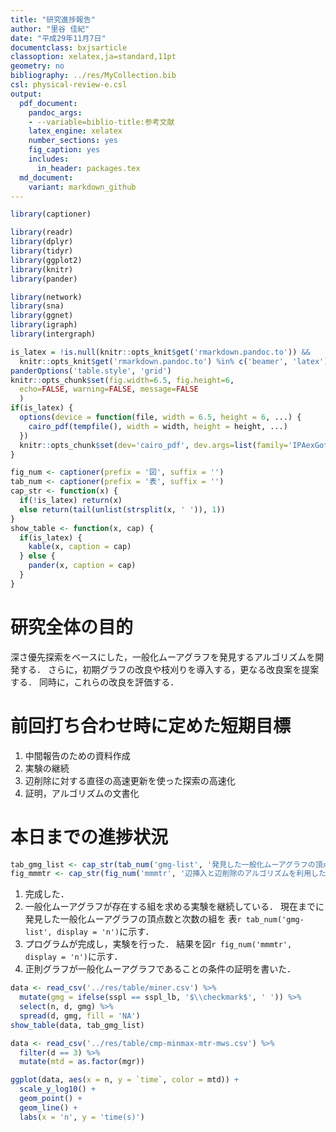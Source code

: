 ```yaml
---
title: "研究進捗報告"
author: "里谷 佳紀"
date: "平成29年11月7日"
documentclass: bxjsarticle
classoption: xelatex,ja=standard,11pt
geometry: no
bibliography: ../res/MyCollection.bib
csl: physical-review-e.csl
output:
  pdf_document:
    pandoc_args:
    - --variable=biblio-title:参考文献
    latex_engine: xelatex
    number_sections: yes
    fig_caption: yes
    includes:
      in_header: packages.tex
  md_document:
    variant: markdown_github
---
```


```r
library(captioner)

library(readr)
library(dplyr)
library(tidyr)
library(ggplot2)
library(knitr)
library(pander)

library(network)
library(sna)
library(ggnet)
library(igraph)
library(intergraph)

is_latex = !is.null(knitr::opts_knit$get('rmarkdown.pandoc.to')) &&
  knitr::opts_knit$get('rmarkdown.pandoc.to') %in% c('beamer', 'latex')
panderOptions('table.style', 'grid')
knitr::opts_chunk$set(fig.width=6.5, fig.height=6,
  echo=FALSE, warning=FALSE, message=FALSE
  )
if(is_latex) {
  options(device = function(file, width = 6.5, height = 6, ...) {
    cairo_pdf(tempfile(), width = width, height = height, ...)
  })
  knitr::opts_chunk$set(dev='cairo_pdf', dev.args=list(family='IPAexGothic'))
}

fig_num <- captioner(prefix = '図', suffix = '')
tab_num <- captioner(prefix = '表', suffix = '')
cap_str <- function(x) {
  if(!is_latex) return(x)
  else return(tail(unlist(strsplit(x, ' ')), 1))
}
show_table <- function(x, cap) {
  if(is_latex) {
    kable(x, caption = cap)
  } else {
    pander(x, caption = cap)
  }
}
```

# 研究全体の目的
深さ優先探索をベースにした，一般化ムーアグラフを発見するアルゴリズムを開発する．
さらに，初期グラフの改良や枝刈りを導入する，更なる改良案を提案する．
同時に，これらの改良を評価する．

# 前回打ち合わせ時に定めた短期目標
1. 中間報告のための資料作成
2. 実験の継続
3. 辺削除に対する直径の高速更新を使った探索の高速化
4. 証明，アルゴリズムの文書化

# 本日までの進捗状況
```r
tab_gmg_list <- cap_str(tab_num('gmg-list', '発見した一般化ムーアグラフの頂点数と次数の組'))
fig_mmmtr <- cap_str(fig_num('mmmtr', '辺挿入と辺削除のアルゴリズムを利用した一般化ムーアグラフの探索時間'))
```

1. 完成した．
2. 一般化ムーアグラフが存在する組を求める実験を継続している．
現在までに発見した一般化ムーアグラフの頂点数と次数の組を
表`r tab_num('gmg-list', display = 'n')`に示す．
3. プログラムが完成し，実験を行った．
結果を図`r fig_num('mmmtr', display = 'n')`に示す．
4. 正則グラフが一般化ムーアグラフであることの条件の証明を書いた．

```r
data <- read_csv('../res/table/miner.csv') %>%
  mutate(gmg = ifelse(sspl == sspl_lb, '$\\checkmark$', ' ')) %>%
  select(n, d, gmg) %>%
  spread(d, gmg, fill = 'NA')
show_table(data, tab_gmg_list)
```

```r
data <- read_csv('../res/table/cmp-minmax-mtr-mws.csv') %>%
  filter(d == 3) %>%
  mutate(mtd = as.factor(mgr))

ggplot(data, aes(x = n, y = `time`, color = mtd)) +
  scale_y_log10() +
  geom_point() +
  geom_line() +
  labs(x = 'n', y = 'time(s)')
```
